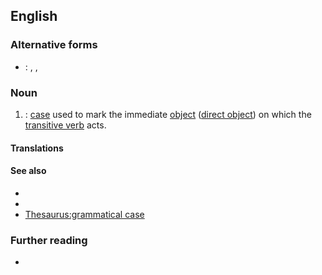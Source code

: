 {{also|accusative-case}}
==English==

===Alternative forms===
* {{qualifier|abbreviation}}: {{l|en|A.}}, {{l|en|acc.}}, {{l|en|ACC}}

===Noun===
{{examples-right|
: ''I see '''the car'''.''
: ''I hear '''a bell'''.''
: ''I watch '''television'''.''
: ''I play '''football'''.''
: ''I read '''the book'''.''
: ''I hit '''the ball'''.''
}}
{{en-noun}}

# {{lb|en|grammar}}: [[case]] used to mark the immediate [[object]] ([[direct object]]) on which the [[transitive verb]] acts.
#: {{synonyms|en|accusative}}

====Translations====
{{trans-see|case used to mark the immediate object|accusative}}

====See also====
* {{l|en|dative case}}
* {{l|en|objective case}}
* [[Thesaurus:grammatical case]]

===Further reading===
* {{pedia}}